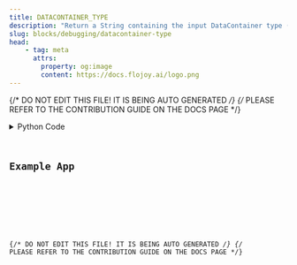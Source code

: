 ```yaml
---
title: DATACONTAINER_TYPE
description: "Return a String containing the input DataContainer type (e.g. Vector)."
slug: blocks/debugging/datacontainer-type
head:
    - tag: meta
      attrs:
        property: og:image
        content: https://docs.flojoy.ai/logo.png
---
```


{/* DO NOT EDIT THIS FILE! IT IS BEING AUTO GENERATED */}
{/* PLEASE REFER TO THE CONTRIBUTION GUIDE ON THE DOCS PAGE */}


<DownloadStudioBanner />
<PythonDocsDisplay docstring={block_data["docstring"]} />
<details>
<summary>Python Code</summary>



<Code code={pythonCode} lang="py" wrap theme="dracula" />

[Find this Flojoy Block on GitHub](https://github.com/flojoy-ai/blocks/blob/main/blocks/DEBUGGING/DATACONTAINER_TYPE/DATACONTAINER_TYPE.py)

</details>

## Example App


<GetHelpWidget />


<AppDisplay app={app} blockName="DATACONTAINER_TYPE" client:visible />


<Example />

{/* DO NOT EDIT THIS FILE! IT IS BEING AUTO GENERATED */}
{/* PLEASE REFER TO THE CONTRIBUTION GUIDE ON THE DOCS PAGE */}
